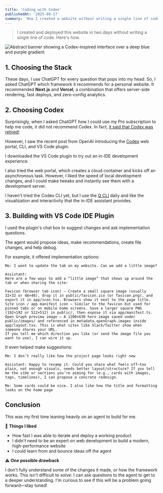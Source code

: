 ```yaml
---
title: 'Coding with Codex'
publishedAt: '2025-09-17'
summary: 'How I created a website without writing a single line of code.'
---
```


> I created and deployed this website in two days without writing a single line of code. Here's how.


<Image
  src="/images/blog/codex-banner.svg"
  alt="Abstract banner showing a Codex-inspired interface over a deep blue and purple gradient"
  width={1600}
  height={900}
  sizes="(max-width: 768px) 100vw, 960px"
  priority
/>

## 1. Choosing the Stack

These days, I use ChatGPT for every question that pops into my head. So, I asked ChatGPT which framework it recommends for a personal website. It recommended **Next.js** and **Vercel**, a combination that offers server-side rendering, fast deploys, and zero-config analytics.


## 2. Choosing Codex

Surprisingly, when I asked ChatGPT how I could use my Pro subscription to help me code, it did not recommend Codex. In fact, [it said that Codex was retired!](https://chatgpt.com/s/t_68cb8c6de5c081919b54a5fbd0b5bf4d)

However, I saw the recent post from OpenAI introducing the [Codex](https://openai.com/codex/) web portal, CLI, and VS Code plugin. 

I downloaded the VS Code plugin to try out an in-IDE development experience. 

I also tried the web portal, which creates a cloud container and kicks off an asynchronous task. However, I liked the speed of local development changes, and I could make tweaks and instantly see them with a development server. 

I haven't tried the Codex CLI yet, but I use the [Q CLI](https://aws.amazon.com/developer/learning/q-developer-cli/) daily and like the visualization and interactivity that the in-IDE assistant provides.

## 3. Building with VS Code IDE Plugin

I used the plugin's chat box to suggest changes and ask implementation questions. 

The agent would propose ideas, make recommendations, create file changes, and help debug.


For example, it offered implementation options:


```
Me: I want to update the tab on my website. Can we add a little image?

Assistant:
Here are a few ways to add a “little image” that shows up around the tab or when sharing the site:

Favicon (browser tab icon) – Create a small square image (usually 32×32 or 48×48), drop it in public/favicon.ico (or favicon.png), and export it in app/icon.tsx. Browsers show it next to the page title.
Site icon / app manifest icon – Similar to the favicon but used for pinned tabs or on mobile home screens. Save a larger square PNG (192×192 or 512×512) in public/, then expose it via app/manifest.ts.
Open Graph preview image – A 1200×630 hero image saved under public/images/ and referenced in metadata.openGraph.images inside app/layout.tsx. This is what sites like Slack/Twitter show when someone shares your URL.
If you tell me which direction you like (or send the image file you want to use), I can wire it up.
```

It even helped make suggestions:

```
Me: I don’t really like how the project page looks right now

Assistant: Happy to revamp it. Could you share what feels off—too plain, not enough visuals, needs better layout/structure? If you tell me the vibe or sections you’re aiming for (e.g., cards with images, tags, timelines), I can propose a concrete redesign.

Me: Some cards could be nice. I also like how the title and formatting looks on the home page

```

## Conclusion

This was my first time leaning heavily on an agent to build for me. 

🎉 **Things I liked**

* How fast I was able to iterate and deploy a working product
* I didn't need to be an expert on web development to build a modern, high-performance website
* I could learn from and bounce ideas off the agent 

⚠️ **One possible drawback**

I don't fully understand some of the changes it made, or how the framework works. This isn't difficult to solve: I can ask questions to the agent to get to a deeper understanding. I'm curious to see if this will be a problem going forward—stay tuned!
